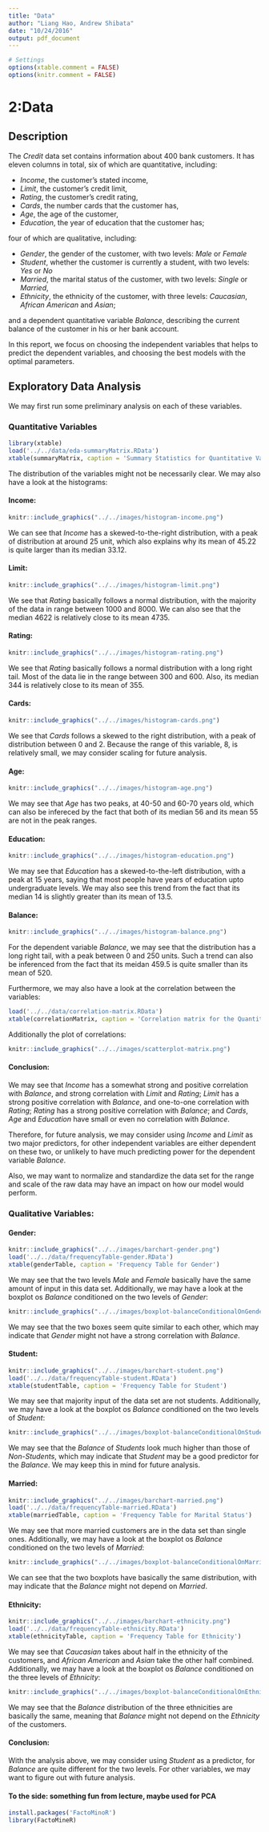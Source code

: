 ```yaml
---
title: "Data"
author: "Liang Hao, Andrew Shibata"
date: "10/24/2016"
output: pdf_document
---
```

```r
# Settings
options(xtable.comment = FALSE)
options(knitr.comment = FALSE)
```

# 2:Data

## Description
The *Credit* data set contains information about 400 bank customers. It has eleven columns in total, six of which are quantitative, including:

* *Income*, the customer's stated income,
* *Limit*, the customer's credit limit, 
* *Rating*, the customer's credit rating,
* *Cards*, the number cards that the customer has, 
* *Age*, the age of the customer, 
* *Education*, the year of education that the customer has; 

four of which are qualitative, including:

* *Gender*, the gender of the customer, with two levels: *Male* or *Female* 
* *Student*, whether the customer is currently a student, with two levels: *Yes* or *No* 
* *Married*, the marital status of the customer, with two levels: *Single* or *Married*,
* *Ethnicity*, the ethnicity of the customer, with three levels: *Caucasian*, *African American* and *Asian*; 

and a dependent quantitative variable *Balance*, describing the current balance of the customer in his or her bank account.


In this report, we focus on choosing the independent variables that helps to predict the dependent variables, and choosing the best models with the optimal parameters.

## Exploratory Data Analysis
We may first run some preliminary analysis on each of these variables.

### Quantitative Variables

```r
library(xtable)
load('../../data/eda-summaryMatrix.RData')
xtable(summaryMatrix, caption = 'Summary Statistics for Quantitative Variables')
```

The distribution of the variables might not be necessarily clear. We may also have a look at the histograms:

#### Income:
```r
knitr::include_graphics("../../images/histogram-income.png")
```

We can see that *Income* has a skewed-to-the-right distribution, with a peak of distribution at around 25 unit, which also explains why its mean of 45.22 is quite larger than its median 33.12.

#### Limit:
```r
knitr::include_graphics("../../images/histogram-limit.png")
```

We see that *Rating* basically follows a normal distribution, with the majority of the data in range between 1000 and 8000. We can also see that the median 4622 is relatively close to its mean 4735.

#### Rating:
```r
knitr::include_graphics("../../images/histogram-rating.png")
```

We see that *Rating* basically follows a normal distribution with a long right tail. Most of the data lie in the range between 300 and 600. Also, its median 344 is relatively close to its mean of 355.

#### Cards:
```r
knitr::include_graphics("../../images/histogram-cards.png")
```

We see that *Cards* follows a skewed to the right distribution, with a peak of distribution between 0 and 2. Because the range of this variable, 8, is relatively small, we may consider scaling for future analysis.

#### Age:
```r
knitr::include_graphics("../../images/histogram-age.png")
```

We may see that *Age* has two peaks, at 40-50 and 60-70 years old, which can also be infereced by the fact that both of its median 56 and its mean 55 are not in the peak ranges.

#### Education:
```r
knitr::include_graphics("../../images/histogram-education.png")
```

We may see that *Education* has a skewed-to-the-left distribution, with a peak at 15 years, saying that most people have years of education upto undergraduate levels. We may also see this trend from the fact that its median 14 is slightly greater than its mean of 13.5.

#### Balance:
```r
knitr::include_graphics("../../images/histogram-balance.png")
```

For the dependent variable *Balance*, we may see that the distribution has a long right tail, with a peak between 0 and 250 units. Such a trend can also be inferenced from the fact that its meidan 459.5 is quite smaller than its mean of 520.

Furthermore, we may also have a look at the correlation between the variables:
```r
load('../../data/correlation-matrix.RData')
xtable(correlationMatrix, caption = 'Correlation matrix for the Quantitative Variables')
```

Additionally the plot of correlations:

```r
knitr::include_graphics("../../images/scatterplot-matrix.png")
```


#### Conclusion:
We may see that *Income* has a somewhat strong and positive correlation with *Balance*, and strong correlation with *Limit* and *Rating*; *Limit* has a strong positive correlation with *Balance*, and one-to-one correlation with *Rating*; *Rating* has a strong positive correlation with *Balance*; and *Cards*, *Age* and *Education* have small or even no correlation with *Balance*.

Therefore, for future analysis, we may consider using *Income* and *Limit* as two major predictors, for other independent variables are either dependent on these two, or unlikely to have much predicting power for the dependent variable *Balance*.

Also, we may want to normalize and standardize the data set for the range and scale of the raw data may have an impact on how our model would perform.

### Qualitative Variables:

#### Gender:
```r
knitr::include_graphics("../../images/barchart-gender.png")
load('../../data/frequencyTable-gender.RData')
xtable(genderTable, caption = 'Frequency Table for Gender')
```

We may see that the two levels *Male* and *Female* basically have the same amount of input in this data set. Additionally, we may have a look at the boxplot os *Balance* conditioned on the two levels of *Gender*:
```r
knitr::include_graphics("../../images/boxplot-balanceConditionalOnGender.png")
```

We may see that the two boxes seem quite similar to each other, which may indicate that *Gender* might not have a strong correlation with *Balance*.

#### Student:
```r
knitr::include_graphics("../../images/barchart-student.png")
load('../../data/frequencyTable-student.RData')
xtable(studentTable, caption = 'Frequency Table for Student')
```

We may see that majority input of the data set are not students. Additionally, we may have a look at the boxplot os *Balance* conditioned on the two levels of *Student*:
```r
knitr::include_graphics("../../images/boxplot-balanceConditionalOnStudent.png")
```

We may see that the *Balance* of *Students* look much higher than those of *Non-Students*, which may indicate that *Student* may be a good predictor for the *Balance*. We may keep this in mind for future analysis.

#### Married:
```r
knitr::include_graphics("../../images/barchart-married.png")
load('../../data/frequencyTable-married.RData')
xtable(marriedTable, caption = 'Frequency Table for Marital Status')
```

We may see that more married customers are in the data set than single ones. Additionally, we may have a look at the boxplot os *Balance* conditioned on the two levels of *Married*:
```r
knitr::include_graphics("../../images/boxplot-balanceConditionalOnMarried.png")
```

We can see that the two boxplots have basically the same distribution, with may indicate that the *Balance* might not depend on *Married*.

#### Ethnicity:
```r
knitr::include_graphics("../../images/barchart-ethnicity.png")
load('../../data/frequencyTable-ethnicity.RData')
xtable(ethnicityTable, caption = 'Frequency Table for Ethnicity')
```

We may see that *Caucasian* takes about half in the ethnicity of the customers, and *African American* and *Asian* take the other half combined. Additionally, we may have a look at the boxplot os *Balance* conditioned on the three levels of *Ethnicity*:
```r
knitr::include_graphics("../../images/boxplot-balanceConditionalOnEthnicity.png")
```

We may see that the *Balance* distribution of the three ethnicities are basically the same, meaning that *Balance* might not depend on the *Ethnicity* of the customers.

#### Conclusion:
With the analysis above, we may consider using *Student* as a predictor, for *Balance* are quite different for the two levels. For other variables, we may want to figure out with future analysis.


#### To the side: something fun from lecture, maybe used for PCA
```r
install.packages('FactoMinoR')
library(FactoMineR)
```


